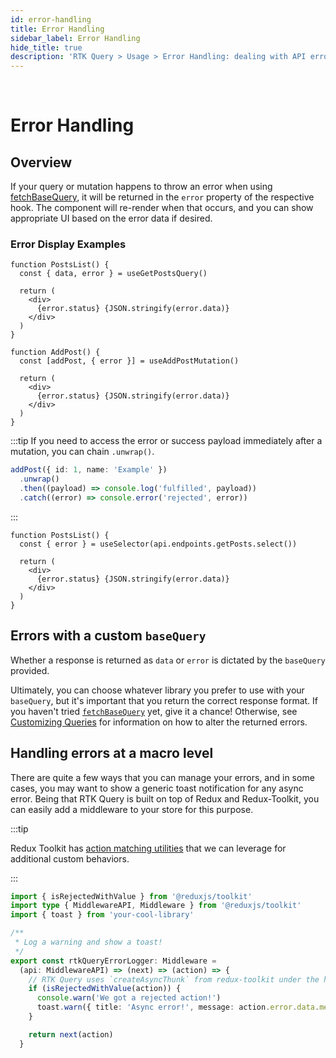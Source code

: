 ```yaml
---
id: error-handling
title: Error Handling
sidebar_label: Error Handling
hide_title: true
description: 'RTK Query > Usage > Error Handling: dealing with API errors'
---
```


&nbsp;

# Error Handling

## Overview

If your query or mutation happens to throw an error when using [fetchBaseQuery](../api/fetchBaseQuery), it will be returned in the `error` property of the respective hook. The component will re-render when that occurs, and you can show appropriate UI based on the error data if desired.

### Error Display Examples

```tsx no-transpile title="Query Error"
function PostsList() {
  const { data, error } = useGetPostsQuery()

  return (
    <div>
      {error.status} {JSON.stringify(error.data)}
    </div>
  )
}
```

```tsx no-transpile title="Mutation Error"
function AddPost() {
  const [addPost, { error }] = useAddPostMutation()

  return (
    <div>
      {error.status} {JSON.stringify(error.data)}
    </div>
  )
}
```

:::tip
If you need to access the error or success payload immediately after a mutation, you can chain `.unwrap()`.

```ts title="Using .unwrap" no-transpile
addPost({ id: 1, name: 'Example' })
  .unwrap()
  .then((payload) => console.log('fulfilled', payload))
  .catch((error) => console.error('rejected', error))
```

:::

```tsx no-transpile title="Manually selecting an error"
function PostsList() {
  const { error } = useSelector(api.endpoints.getPosts.select())

  return (
    <div>
      {error.status} {JSON.stringify(error.data)}
    </div>
  )
}
```

## Errors with a custom `baseQuery`

Whether a response is returned as `data` or `error` is dictated by the `baseQuery` provided.

Ultimately, you can choose whatever library you prefer to use with your `baseQuery`, but it's important that you return the correct response format. If you haven't tried [`fetchBaseQuery`](../api/fetchBaseQuery) yet, give it a chance! Otherwise, see [Customizing Queries](./customizing-queries) for information on how to alter the returned errors.

## Handling errors at a macro level

There are quite a few ways that you can manage your errors, and in some cases, you may want to show a generic toast notification for any async error. Being that RTK Query is built on top of Redux and Redux-Toolkit, you can easily add a middleware to your store for this purpose.

:::tip

Redux Toolkit has [action matching utilities](../../api/matching-utilities.mdx#matching-utilities) that we can leverage for additional custom behaviors.

:::

```ts title="Error catching middleware example"
import { isRejectedWithValue } from '@reduxjs/toolkit'
import type { MiddlewareAPI, Middleware } from '@reduxjs/toolkit'
import { toast } from 'your-cool-library'

/**
 * Log a warning and show a toast!
 */
export const rtkQueryErrorLogger: Middleware =
  (api: MiddlewareAPI) => (next) => (action) => {
    // RTK Query uses `createAsyncThunk` from redux-toolkit under the hood, so we're able to utilize these matchers!
    if (isRejectedWithValue(action)) {
      console.warn('We got a rejected action!')
      toast.warn({ title: 'Async error!', message: action.error.data.message })
    }

    return next(action)
  }
```
